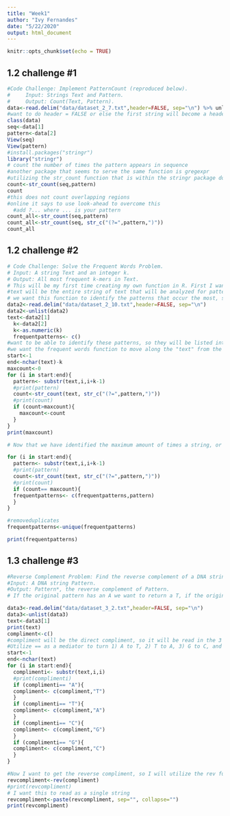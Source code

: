 ```yaml
---
title: "Week1"
author: "Ivy Fernandes"
date: "5/22/2020"
output: html_document
---
```


```r
knitr::opts_chunk$set(echo = TRUE)
```

## 1.2 challenge #1
```r
#Code Challenge: Implement PatternCount (reproduced below).
#     Input: Strings Text and Pattern.
#     Output: Count(Text, Pattern).
data<-read.delim("data/dataset_2_7.txt",header=FALSE, sep="\n") %>% unlist
#want to do header = FALSE or else the first string will become a header in the table being created using the read.delim function. 
class(data)
seq<-data[1]
pattern<-data[2]
View(seq)
View(pattern)
#install.packages("stringr")
library("stringr")
# count the number of times the pattern appears in sequence
#another package that seems to serve the same function is gregexpr
#utilizing the str_count function that is within the stringr package downloaded
count<-str_count(seq,pattern)
count
#this does not count overlapping regions
#online it says to use look-ahead to overcome this
  #add ?... where ... is your pattern
count_all<-str_count(seq,pattern)
count_all<-str_count(seq, str_c("(?=",pattern,")"))
count_all
```

## 1.2 challenge #2
```r
# Code Challenge: Solve the Frequent Words Problem.
# Input: A string Text and an integer k.
# Output: All most frequent k-mers in Text.
# This will be my first time creating my own function in R. First I want to define this function called "frequentwords" and specify the inputs
#text will be the entire string of text that will be analyzed for patterns while k is the number of nucliotides within the substring of text
# we want this function to identify the patterns that occur the most, so we need it to be able to count how frequently these patterns appear
data2<-read.delim("data/dataset_2_10.txt",header=FALSE, sep="\n")
data2<-unlist(data2)
text<-data2[1]
  k<-data2[2]
  k<-as.numeric(k)
  frequentpatterns<- c()
#want to be able to identify these patterns, so they will be listed into this data frame that will start out as empty and be populated as the text is read
#we want the frequent words function to move along the "text" from the starting point (i) to the ending point
start<-1
end<-nchar(text)-k
maxcount<-0
for (i in start:end){
  pattern<- substr(text,i,i+k-1)
  #print(pattern) 
  count<-str_count(text, str_c("(?=",pattern,")"))
  #print(count)
  if (count>maxcount){
    maxcount<-count
  }
}
print(maxcount)

# Now that we have identified the maximum amount of times a string, or various strings, appear, we want to identify what those strings are

for (i in start:end){
  pattern<- substr(text,i,i+k-1)
  #print(pattern) 
  count<-str_count(text, str_c("(?=",pattern,")"))
  #print(count)
  if (count== maxcount){
  frequentpatterns<- c(frequentpatterns,pattern)
  }
}

#removeduplicates
frequentpatterns<-unique(frequentpatterns)

print(frequentpatterns)
```
## 1.3 challenge #3
```r
#Reverse Complement Problem: Find the reverse complement of a DNA string.
#Input: A DNA string Pattern.
#Output: Pattern*, the reverse complement of Pattern.
# If the original pattern has an A we want to return a T, if the original pattern as a G we want to return a C and vice versa. Additionally, we want the returned pattern (the compliment) to read in the 5' to 3' direction. So if we read the template pattern as P1 to Pn, we want the compliment to read from Pn* to P1*

data3<-read.delim("data/dataset_3_2.txt",header=FALSE, sep="\n")
data3<-unlist(data3)
text<-data3[1]
print(text)
compliment<-c()
#compliment will be the direct compliment, so it will be read in the 3' to 5' direction. Later I will try to print it backwards so that it is the recerse compliment reading in the 5' to 3' direction
#Utilize == as a mediator to turn 1) A to T, 2) T to A, 3) G to C, and 4) C to G
start<-1
end<-nchar(text)
for (i in start:end){
  complimenti<- substr(text,i,i)
  #print(complimenti) 
  if (complimenti== "A"){
  compliment<- c(compliment,"T")
  }
  if (complimenti== "T"){
  compliment<- c(compliment,"A")
  }
  if (complimenti== "C"){
  compliment<- c(compliment,"G")
  }
  if (complimenti== "G"){
  compliment<- c(compliment,"C")
  }
}

#Now I want to get the reverse compliment, so I will utilize the rev function
revcompliment<-rev(compliment)
#print(revcompliment)
# I want this to read as a single string
revcompliment<-paste(revcompliment, sep="", collapse="") 
print(revcompliment)
```

